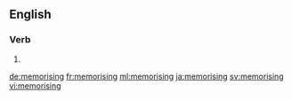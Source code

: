 ==English==

===Verb===
{{head|en}}

# {{present participle of|memorise|lang=en}}

[[de:memorising]]
[[fr:memorising]]
[[ml:memorising]]
[[ja:memorising]]
[[sv:memorising]]
[[vi:memorising]]
